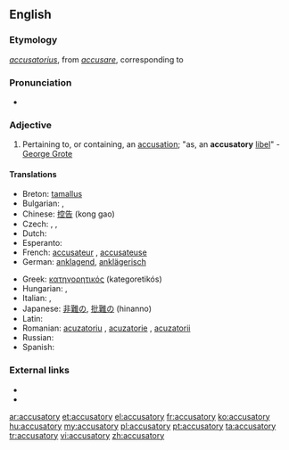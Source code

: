 ==English==

===Etymology===
{{etyl|la}} ''[[accusatorius]]'', from ''[[accusare]]'', corresponding to {{suffix|accuse|atory}}

===Pronunciation===
* {{IPA|/əˈkjuːzət(ə)ri/}}

===Adjective===
{{en-adj}}

# Pertaining to, or containing, an [[accusation]]; "as, an '''accusatory''' [[libel]]" - [[w:George Grote|George Grote]]

====Translations====
{{trans-top|pertaining to, or containing, an accusation}}
* Breton: [[tamallus]]
* Bulgarian: {{t+|bg|обвинителен|m}},  {{t+|bg|обвиняващ}}
* Chinese: [[控告]] (kong gao)
* Czech: {{t|cs|žalující}}, {{t|cs|obviňující}}, {{t|cs|vyčítavý}}
* Dutch: {{t-|nl|beschuldigend}}
* Esperanto: {{t-|eo|kulpiga|xs=Esperanto}}
* French: [[accusateur]] {{m}}, [[accusateuse]] {{f}}
* German: [[anklagend]], [[anklägerisch]]
{{trans-mid}}
* Greek: [[κατηγορητικός]] (kategoretikós)
* Hungarian: {{t|hu|vádló}}, {{t-|hu|vádoló}}
* Italian: {{t-|it|accusatorio|m}}, {{t-|it|accusatoria|f}}
* Japanese: [[非難]]の, [[批難]]の (hinanno)
* Latin: {{t-|la|accusatorius}}
* Romanian: [[acuzatoriu]] {{m}}, [[acuzatorie]] {{f}}, [[acuzatorii]] {{p}}
* Russian: {{t|ru|обвинительный|sc=Cyrl|tr=obvinítel'nyj}}
* Spanish: {{t|es|acusatorio}}
{{trans-bottom}}

===External links===
* {{R:OneLook}}
* {{R:Webster 1913}}

[[ar:accusatory]]
[[et:accusatory]]
[[el:accusatory]]
[[fr:accusatory]]
[[ko:accusatory]]
[[hu:accusatory]]
[[my:accusatory]]
[[pl:accusatory]]
[[pt:accusatory]]
[[ta:accusatory]]
[[tr:accusatory]]
[[vi:accusatory]]
[[zh:accusatory]]